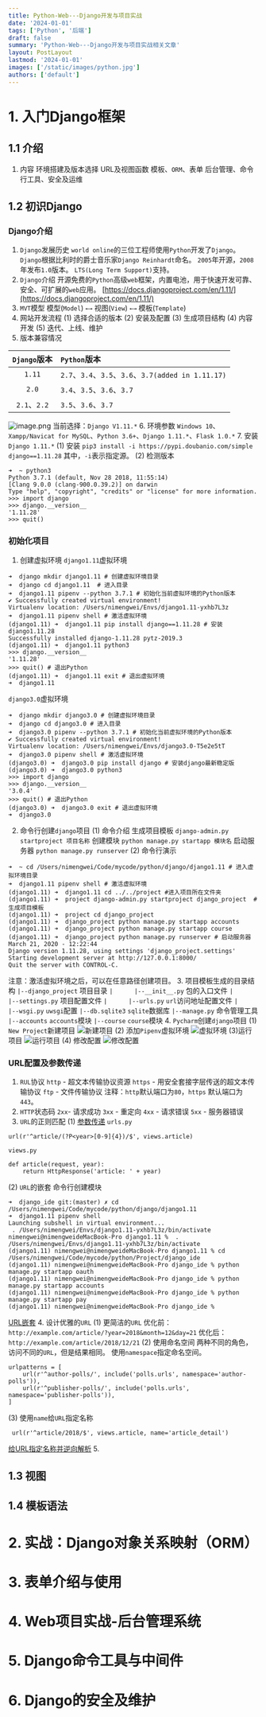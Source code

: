 ```yaml
---
title: Python-Web---Django开发与项目实战
date: '2024-01-01'
tags: ['Python', '后端']
draft: false
summary: 'Python-Web---Django开发与项目实战相关文章'
layout: PostLayout
lastmod: '2024-01-01'
images: ['/static/images/python.jpg']
authors: ['default']
---
```


# 1. 入门Django框架
## 1.1 介绍
1. 内容
环境搭建及版本选择
URL及视图函数
模板、`ORM`、表单
后台管理、命令行工具、安全及运维
## 1.2 初识Django
### Django介绍
1. `Django`发展历史
`world online`的三位工程师使用`Python`开发了`Django`。
`Django`根据比利时的爵士音乐家`Django Reinhardt`命名。
`2005`年开源，`2008`年发布`1.0`版本。
`LTS(Long Term Support)`支持。
2. `Django`介绍
开源免费的`Python`高级`web`框架，内置电池，用于快速开发可靠、安全、可扩展的`web`应用。
[https://docs.djangoproject.com/en/1.11/](https://docs.djangoproject.com/en/1.11/)
3. `MVT`模型
模型(`Model`) `←→` 视图(`View`) `←→` 模板(`Template`)
4. 网站开发流程
(1) 选择合适的版本
(2) 安装及配置
(3) 生成项目结构
(4) 内容开发
(5) 迭代、上线、维护
5. 版本兼容情况

|`Django`版本 | `Python`版本 |
|:--:|:--|
| `1.11` | `2.7`、`3.4`、`3.5`、`3.6`、`3.7(added in 1.11.17)` |
| `2.0` | `3.4`、`3.5`、`3.6`、`3.7` |
| `2.1`、`2.2` | `3.5`、`3.6`、`3.7` |
![image.png](https://upload-images.jianshu.io/upload_images/4989175-19c49dcdc44bc371.png?imageMogr2/auto-orient/strip%7CimageView2/2/w/1240)
当前选择：`Django V1.11.*`
6. 环境参数
`Windows 10`、`Xampp/Navicat for MySQL`、`Python 3.6+`、`Django 1.11.*`、`Flask 1.0.*`
7. 安装`Django 1.11.*`
(1) 安装
`pip3 install -i https://pypi.doubanio.com/simple django==1.11.28`
其中，`-i`表示指定源。
(2) 检测版本
```
➜  ~ python3
Python 3.7.1 (default, Nov 28 2018, 11:55:14) 
[Clang 9.0.0 (clang-900.0.39.2)] on darwin
Type "help", "copyright", "credits" or "license" for more information.
>>> import django
>>> django.__version__
'1.11.28'
>>> quit()
```
### 初始化项目
1. 创建虚拟环境
`django1.11`虚拟环境
```
➜  django mkdir django1.11 # 创建虚拟环境目录
➜  django cd django1.11  # 进入目录
➜  django1.11 pipenv --python 3.7.1 # 初始化当前虚拟环境的Python版本
✔ Successfully created virtual environment!
Virtualenv location: /Users/nimengwei/Envs/django1.11-yxhb7L3z
➜  django1.11 pipenv shell # 激活虚拟环境
(django1.11) ➜  django1.11 pip install django==1.11.28 # 安装django1.11.28
Successfully installed django-1.11.28 pytz-2019.3
(django1.11) ➜  django1.11 python3 
>>> django.__version__
'1.11.28'
>>> quit() # 退出Python
(django1.11) ➜  django1.11 exit # 退出虚拟环境
➜  django1.11 
```
`django3.0`虚拟环境
```
➜  django mkdir django3.0 # 创建虚拟环境目录
➜  django cd django3.0 # 进入目录
➜  django3.0 pipenv --python 3.7.1 # 初始化当前虚拟环境的Python版本
✔ Successfully created virtual environment! 
Virtualenv location: /Users/nimengwei/Envs/django3.0-T5e2e5tT
➜  django3.0 pipenv shell # 激活虚拟环境
(django3.0) ➜  django3.0 pip install django # 安装django最新稳定版
(django3.0) ➜  django3.0 python3
>>> import django
>>> django.__version__
'3.0.4'
>>> quit() # 退出Python
(django3.0) ➜  django3.0 exit # 退出虚拟环境
➜  django3.0 
```
2. 命令行创建`django`项目
(1) 命令介绍
生成项目模板 `django-admin.py startproject 项目名称`
创建模块 `python manage.py startapp 模块名`
启动服务器 `python manage.py runserver`
(2) 命令行演示
```
➜  ~ cd /Users/nimengwei/Code/mycode/python/django/django1.11 # 进入虚拟环境目录
➜  django1.11 pipenv shell # 激活虚拟环境
(django1.11) ➜  django1.11 cd ../../project #进入项目所在文件夹
(django1.11) ➜  project django-admin.py startproject django_project  # 生成项目模板
(django1.11) ➜  project cd django_project
(django1.11) ➜  django_project python manage.py startapp accounts
(django1.11) ➜  django_project python manage.py startapp course
(django1.11) ➜  django_project python manage.py runserver # 启动服务器
March 21, 2020 - 12:22:44
Django version 1.11.28, using settings 'django_project.settings'
Starting development server at http://127.0.0.1:8000/
Quit the server with CONTROL-C.
```
注意：激活虚拟环境之后，可以在任意路径创建项目。
3. 项目模板生成的目录结构
`|--django_project`  项目目录
`|      |--__init__.py`  包的入口文件
`|      |--settings.py`  项目配置文件
`|      |--urls.py`        `url`访问地址配置文件
`|      |--wsgi.py`      `uwsgi`配置
`|--db.sqlite3`          `sqlite`数据库
`|--manage.py`        命令管理工具
`|--accounts`            `accounts`模块
`|--course`                `course`模块
4. `Pycharm`创建`django`项目
(1) `New Project`新建项目
![新建项目](https://upload-images.jianshu.io/upload_images/4989175-b16bbb6636df99e1.png?imageMogr2/auto-orient/strip%7CimageView2/2/w/1240)
(2) 添加`Pipenv`虚拟环境
![虚拟环境](https://upload-images.jianshu.io/upload_images/4989175-cf481a99da946a31.png?imageMogr2/auto-orient/strip%7CimageView2/2/w/1240)
(3)运行项目
![运行项目](https://upload-images.jianshu.io/upload_images/4989175-ef764e6ec4b2752c.png?imageMogr2/auto-orient/strip%7CimageView2/2/w/1240)
(4) 修改配置
![修改配置](https://upload-images.jianshu.io/upload_images/4989175-9129c44d291979c0.png?imageMogr2/auto-orient/strip%7CimageView2/2/w/1240)
### URL配置及参数传递
1. `RUL`协议
`http` - 超文本传输协议资源 
`https` - 用安全套接字层传送的超文本传输协议
`ftp` - 文件传输协议
注释：`http`默认端口为`80`，`https` 默认端口为`443`。
2. `HTTP`状态码
`2xx`- 请求成功
`3xx` - 重定向
`4xx` - 请求错误
`5xx` - 服务器错误
3. `URL`的正则匹配
(1) [参数传递](https://github.com/nmwei/django_ide/commit/647385ac331665619c8f02724932ba33eba25073)
`urls.py`
```
url(r'^article/(?P<year>[0-9]{4})/$', views.article)
```
`views.py`
```
def article(request, year):
    return HttpResponse('article: ' + year)
```
(2) `URL`的嵌套
命令行创建模块
```
➜  django_ide git:(master) ✗ cd /Users/nimengwei/Code/mycode/python/django/django1.11
➜  django1.11 pipenv shell
Launching subshell in virtual environment...
 . /Users/nimengwei/Envs/django1.11-yxhb7L3z/bin/activate                                                                                           
nimengwei@nimengweideMacBook-Pro django1.11 %  . /Users/nimengwei/Envs/django1.11-yxhb7L3z/bin/activate
(django1.11) nimengwei@nimengweideMacBook-Pro django1.11 % cd /Users/nimengwei/Code/mycode/python/Project/django_ide
(django1.11) nimengwei@nimengweideMacBook-Pro django_ide % python manage.py startapp oauth
(django1.11) nimengwei@nimengweideMacBook-Pro django_ide % python manage.py startapp accounts
(django1.11) nimengwei@nimengweideMacBook-Pro django_ide % python manage.py startapp pay     
(django1.11) nimengwei@nimengweideMacBook-Pro django_ide % 
```
[URL嵌套](https://github.com/nmwei/django_ide/commit/76e13a28a7e5c63fb934e1816f77dd6de5a74062)
4. 设计优雅的`URL`
(1) 更简洁的`URL`
优化前：`http://example.com/article/?year=2018&month=12&day=21`
优化后：`http://example.com/article/2018/12/21`
(2) 使用命名空间
两种不同的角色，访问不同的`URL`，但是结果相同。
使用`namespace`指定命名空间。
```
urlpatterns = [
    url(r'^author-polls/', include('polls.urls', namespace='author-polls')),
    url(r'^publisher-polls/', include('polls.urls', namespace='publisher-polls')),
]
```
(3) 使用`name`给`URL`指定名称
```
 url(r'^article/2018/$', views.article, name='article_detail')
```
[给URL指定名称并逆向解析](https://github.com/nmwei/django_ide/commit/9b470cc3b13b37c3c8808192d38c34d292c12086)
5. 
## 1.3 视图
## 1.4 模板语法
# 2. 实战：Django对象关系映射（ORM）
# 3. 表单介绍与使用
# 4. Web项目实战-后台管理系统
# 5. Django命令工具与中间件
# 6. Django的安全及维护
